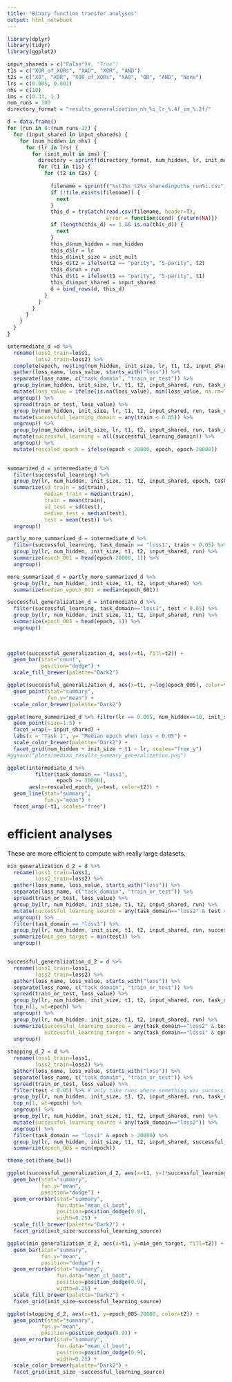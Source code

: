 ```yaml
---
title: "Binary function transfer analyses"
output: html_notebook
---
```


```r
library(dplyr)
library(tidyr)
library(ggplot2)
```


```r
input_shareds = c("False")#, "True")
t1s = c("XOR_of_XORs", "XAO", "XOR", "AND")
t2s = c("X0", "XOR", "XOR_of_XORs", "XAO", "OR", "AND", "None")
lrs = c(0.005, 0.001)
nhs = c(10)
ims = c(0.33, 1.)
num_runs = 100
directory_format = "results_generalization_nh_%i_lr_%.4f_im_%.2f/"

d = data.frame()
for (run in 0:(num_runs-1)) {
  for (input_shared in input_shareds) {
    for (num_hidden in nhs) {
      for (lr in lrs) {
        for (init_mult in ims) {
          directory = sprintf(directory_format, num_hidden, lr, init_mult)
          for (t1 in t1s) {
            for (t2 in t2s) {
            
              filename = sprintf("%st1%s_t2%s_sharedinput%s_run%i.csv", directory, t1, t2, input_shared, run)
              if (!file.exists(filename)) {
                next
              }
              this_d = tryCatch(read.csv(filename, header=T),
                                error = function(cond) {return(NA)})
              if (length(this_d) == 1 && is.na(this_d)) {
                next
              }
              this_d$num_hidden = num_hidden
              this_d$lr = lr
              this_d$init_size = init_mult
              this_d$t2 = ifelse(t2 == "parity", "5-parity", t2)
              this_d$run = run
              this_d$t1 = ifelse(t1 == "parity", "5-parity", t1)
              this_d$input_shared = input_shared
              d = bind_rows(d, this_d)
            }
          } 
        }
      }
    }
  }
}
```

```r
intermediate_d =d %>% 
  rename(loss1_train=loss1,
         loss2_train=loss2) %>%
  complete(epoch, nesting(num_hidden, init_size, lr, t1, t2, input_shared, run)) %>%
  gather(loss_name, loss_value, starts_with("loss")) %>%
  separate(loss_name, c("task_domain", "train_or_test")) %>%
  group_by(num_hidden, init_size, lr, t1, t2, input_shared, run, task_domain, train_or_test) %>%
  mutate(loss_value = ifelse(is.na(loss_value), min(loss_value, na.rm=T), loss_value)) %>%
  ungroup() %>%
  spread(train_or_test, loss_value) %>%
  group_by(num_hidden, init_size, lr, t1, t2, input_shared, run, task_domain) %>%
  mutate(successful_learning_domain = any(train < 0.05)) %>%
  ungroup() %>%
  group_by(num_hidden, init_size, lr, t1, t2, input_shared, run, task_domain) %>%
  mutate(successful_learning = all(successful_learning_domain)) %>%
  ungroup() %>%
  mutate(rescaled_epoch = ifelse(epoch < 20000, epoch, epoch-20000))
  

summarized_d = intermediate_d %>%
  filter(successful_learning) %>%
  group_by(lr, num_hidden, init_size, t1, t2, input_shared, epoch, task_domain) %>%
  summarize(sd_train = sd(train),
            median_train = median(train),
            train = mean(train),
            sd_test = sd(test),
            median_test = median(test),
            test = mean(test)) %>%
  ungroup()

partly_more_summarized_d = intermediate_d %>%
  filter(successful_learning, task_domain == "loss1", train < 0.05) %>%
  group_by(lr, num_hidden, init_size, t1, t2, input_shared, run) %>%
  summarize(epoch_001 = head(epoch-20000, 1)) %>%
  ungroup()

more_summarized_d = partly_more_summarized_d %>%
  group_by(lr, num_hidden, init_size, t1, t2, input_shared) %>%
  summarize(median_epoch_001 = median(epoch_001))

successful_generalization_d = intermediate_d %>%
  filter(successful_learning, task_domain=="loss1", test < 0.05) %>%
  group_by(lr, num_hidden, init_size, t1, t2, input_shared, run) %>%
  summarize(epoch_005 = head(epoch, 1)) %>%
  ungroup()
  
  
```

```r
ggplot(successful_generalization_d, aes(x=t1, fill=t2)) +
  geom_bar(stat="count",
           position="dodge") +
  scale_fill_brewer(palette="Dark2") 
```

```r
ggplot(successful_generalization_d, aes(x=t1, y=log(epoch_005), color=t2)) +
  geom_point(stat="summary",
             fun.y="mean") +
  scale_color_brewer(palette="Dark2")
```

```r
ggplot(more_summarized_d %>% filter(lr == 0.005, num_hidden==10, init_size==1.), aes(x=t1, y=median_epoch_001, color=t2)) +
  geom_point(size=1.5) + 
  facet_wrap(~ input_shared) +
  labs(x = "Task 1", y= "Median epoch when loss < 0.05") +
  scale_color_brewer(palette="Dark2") +
  facet_grid(num_hidden + init_size + t1 ~ lr, scales="free_y")
#ggsave("plots/median_results_summary_generalization.png")
```


```r
ggplot(intermediate_d %>%
         filter(task_domain == "loss1",
                epoch >= 20000),
       aes(x=rescaled_epoch, y=test, color=t2)) +
  geom_line(stat="summary",
            fun.y="mean") +
  facet_wrap(~t1, scales="free")
```

# efficient analyses

These are more efficient to compute with really large datasets.
```r
min_generalization_d_2 = d %>%
  rename(loss1_train=loss1,
         loss2_train=loss2) %>%
  gather(loss_name, loss_value, starts_with("loss")) %>%
  separate(loss_name, c("task_domain", "train_or_test")) %>%
  spread(train_or_test, loss_value) %>%
  group_by(lr, num_hidden, init_size, t1, t2, input_shared, run) %>%
  mutate(successful_learning_source = any(task_domain=="loss2" & test < 0.05)) %>%
  ungroup() %>%
  filter(task_domain == "loss1") %>%
  group_by(lr, num_hidden, init_size, t1, t2, input_shared, run, successful_learning_source) %>%
  summarize(min_gen_target = min(test)) %>%
  ungroup() 


successful_generalization_d_2 = d %>%
  rename(loss1_train=loss1,
         loss2_train=loss2) %>%
  gather(loss_name, loss_value, starts_with("loss")) %>%
  separate(loss_name, c("task_domain", "train_or_test")) %>%
  spread(train_or_test, loss_value) %>%
  group_by(lr, num_hidden, init_size, t1, t2, input_shared, run, task_domain) %>%
  top_n(1, wt=epoch) %>% 
  ungroup() %>%
  group_by(lr, num_hidden, init_size, t1, t2, input_shared, run) %>%
  summarize(successful_learning_source = any(task_domain=="loss2" & test < 0.05),
            successful_learning_target = any(task_domain=="loss1" & epoch >= 20000 & test < 0.05)) %>%
  ungroup() 
  
stopping_d_2 = d %>%
  rename(loss1_train=loss1,
         loss2_train=loss2) %>%
  gather(loss_name, loss_value, starts_with("loss")) %>%
  separate(loss_name, c("task_domain", "train_or_test")) %>%
  spread(train_or_test, loss_value) %>%
  filter(test < 0.05) %>% # only take runs where something was successfully generalized
  group_by(lr, num_hidden, init_size, t1, t2, input_shared, run, task_domain) %>%
  top_n(1, wt=epoch) %>% 
  ungroup() %>%
  group_by(lr, num_hidden, init_size, t1, t2, input_shared, run) %>%
  mutate(successful_learning_source = any(task_domain=="loss2")) %>%
  ungroup() %>%
  filter(task_domain == "loss1" & epoch > 20000) %>%
  group_by(lr, num_hidden, init_size, t1, t2, input_shared, successful_learning_source, run) %>% 
  summarize(epoch_005 = min(epoch))
```

```r
theme_set(theme_bw())

```

```r
ggplot(successful_generalization_d_2, aes(x=t1, y=1*successful_learning_target, fill=t2)) +
  geom_bar(stat="summary",
           fun.y="mean",
           position="dodge") +
  geom_errorbar(stat="summary",
                fun.data="mean_cl_boot",
                position=position_dodge(0.9),
                width=0.25) +
  scale_fill_brewer(palette="Dark2") +
  facet_grid(init_size~successful_learning_source)
```


```r
ggplot(min_generalization_d_2, aes(x=t1, y=min_gen_target, fill=t2)) +
  geom_bar(stat="summary",
           fun.y="mean",
           position="dodge") +
  geom_errorbar(stat="summary",
                fun.data="mean_cl_boot",
                position=position_dodge(0.9),
                width=0.25) +
  scale_fill_brewer(palette="Dark2") +
  facet_grid(init_size~successful_learning_source)
```

```r
ggplot(stopping_d_2, aes(x=t1, y=epoch_005-20000, color=t2)) +
  geom_point(stat="summary",
           fun.y="mean",
           position=position_dodge(0.9)) +
  geom_errorbar(stat="summary",
                fun.data="mean_cl_boot",
                position=position_dodge(0.9),
                width=0.25) +
  scale_color_brewer(palette="Dark2") +
  facet_grid(init_size ~successful_learning_source)
```